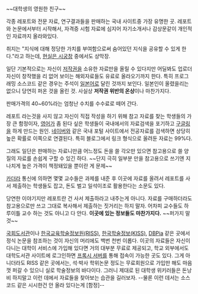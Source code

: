 ~~대학생의 영원한 친구~~

각종 레포트와 전문 자료, 연구결과들을 판매하는 국내 사이트중 가장 유명한 곳. 레포트와 논문에서부터 시작해서, 자격증 시험 자료에 심지어 자기소개서나 감상문같이 개인적인 자료까지 올라와있다.

취지는 "지식에 대해 정당한 가치를 부여함으로써 숨어있던 지식을 공유할 수 있게 한다."라고 하는데, [[현실은 시궁창]] 중에서도 상막장.

일단 기본적으로는 자신이 [[저작권]]을 소유한 자료만을 올릴 수 있다지만 어딜봐도 업로더 자신이 창작했을 리 없어 보이는 해외자료들도 유료로 올라오기까지 한다. 특히 프로그래밍 소스코드 같은 경우는 주석이 [[일본어]]로 달린 것까지 보인다. 일본인이 올렸을리는 없으니 당연히 퍼온 것을 올린 것. 사실상 '''저작권 위반의 온상'''이나 마찬가지다.

판매가격의 40~60%라는 엄청난 수치를 수수료로 떼어 간다.

레포트 라는것을 사지 않고 자신이 직접 작성을 하기 위해 참고 자료를 찾는 학생들의 가장 큰 함정이자, [[영어]]가 좀 된다 싶은 학생들이 국내에서의 자료검색을 포기하고 [[구글링]]을 하게 만드는 원인. [[네이버]]와 같은 국내 포털 사이트에서 전공자료를 검색하면 상당히 높은 확률로 이쪽으로 연결된다. 특히 블로그에서 링크 형식으로 올려둔 자료는 99%다.

그래도 일단은 판매하는 자료니만큼 어느정도 돈을 쓸 각오만 있으면 참고용으로 쓸 양질의 자료를 손쉽게 구할 수 있긴 하다. ~~단지 극히 일부분 만을 참고용으로 쓰기엔 지나치게 높은 가격이 책정돼있을 뿐이란 게 문제~~

[[카더라]] 통신에 의하면 몇몇 교수들은 과제를 내준 후 이곳에 자료를 올려서 레포트를 사서 제출하는 학생들도 잡고, 돈도 벌고 일석이조로 활용한다는 소문도 있다.

당연한 이야기지만 레포트란 건 사서 제출하라고 내주는게 아니다. 자료를 구매하더라도 참고용으로만 쓰고 그대로 복사해서 제출하는 짓거리는 하지 말자. 어차피 교수들도 하루이틀 교수 하는 것도 아니고 다 안다. '''이곳에 있는 정보들도 마찬가지다.''' ~~퍼가지 말 것~~

[http://www.nanet.go.kr 국회도서관]이나 [http://www.riss.kr 한국교육학술정보원(RISS)], [http://kiss.kstudy.com 한국학술정보(KISS)], [http://www.dbpia.co.kr DBPia] 같은 곳에서 정식 논문을 참조하는 것이 자신의 머리에도 백번 천번 이롭다. 이곳의 자료들은 자신이 다니는 대학이 서비스에 가입해 있다면 거의 대부분 무료로 제공되고, 학교 외부에서도 대학도서관 사이트에 로그인하면 [[프록시 서버]]를 통해 접속이 가능한 곳도 있다. 그게 아니더라도 RISS 같은 곳에서는, 석·박사 학위논문 정도는 무료회원으로 가입만 해도 마음껏 퍼갈 수 있으니 실로 학술정보의 바다이다. 그러니 제대로 된 대학생 위키러들은 돈낭비 하지말고 이런 데에서 자료들을 찾아보는 습관을 길러보자. --물론 이런 데서는 소스 코드 같은 시시한건 안 올라 있다는게 [함정]--
